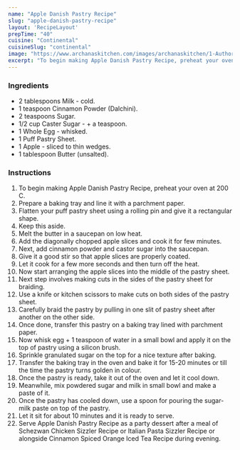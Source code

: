 ---
name: "Apple Danish Pastry Recipe"
slug: "apple-danish-pastry-recipe"
layout: 'RecipeLayout'
prepTime: "40"
cuisine: "Continental"
cuisineSlug: "continental"
image: "https://www.archanaskitchen.com/images/archanaskitchen/1-Author/garimasgautam-gmail.com/Apple_Danish_Pastry_recipe_edited.jpg"
excerpt: "To begin making Apple Danish Pastry Recipe, preheat your oven at 200 C"
---

### Ingredients

- 2 tablespoons Milk - cold.
- 1 teaspoon Cinnamon Powder (Dalchini).
- 2 teaspoons Sugar.
- 1/2 cup Caster Sugar - + a teaspoon.
- 1 Whole Egg - whisked.
- 1 Puff Pastry Sheet.
- 1 Apple - sliced to thin wedges.
- 1 tablespoon Butter (unsalted).

### Instructions

1. To begin making Apple Danish Pastry Recipe, preheat your oven at 200 C.
1. Prepare a baking tray and line it with a parchment paper.
1. Flatten your puff pastry sheet using a rolling pin and give it a rectangular shape.
1. Keep this aside.
1. Melt the butter in a saucepan on low heat.
1. Add the diagonally chopped apple slices and cook it for few minutes.
1. Next, add cinnamon powder and castor sugar into the saucepan.
1. Give it a good stir so that apple slices are properly coated.
1. Let it cook for a few more seconds and then turn off the heat.
1. Now start arranging the apple slices into the middle of the pastry sheet.
1. Next step involves making cuts in the sides of the pastry sheet for braiding.
1. Use a knife or kitchen scissors to make cuts on both sides of the pastry sheet.
1. Carefully braid the pastry by pulling in one slit of pastry sheet after another on the other side.
1. Once done, transfer this pastry on a baking tray lined with parchment paper.
1. Now whisk egg + 1 teaspoon of water in a small bowl and apply it on the top of pastry using a silicon brush.
1. Sprinkle granulated sugar on the top for a nice texture after baking.
1. Transfer the baking tray in the oven and bake it for 15-20 minutes or till the time the pastry turns golden in colour.
1. Once the pastry is ready, take it out of the oven and let it cool down.
1. Meanwhile, mix powdered sugar and milk in small bowl and make a paste of it.
1. Once the pastry has cooled down, use a spoon for pouring the sugar-milk paste on top of the pastry.
1. Let it sit for about 10 minutes and it is ready to serve.
1. Serve Apple Danish Pastry Recipe as a party dessert after a meal of Schezwan Chicken Sizzler Recipe or Italian Pasta Sizzler Recipe or alongside Cinnamon Spiced Orange Iced Tea Recipe during evening.
